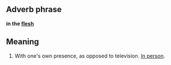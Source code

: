 ==Adverb phrase==
'''in the [[flesh]]'''

==Meaning==

#With one's own presence, as opposed to television. [[In person]].
